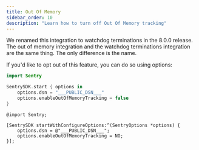 ```yaml
---
title: Out Of Memory
sidebar_order: 10
description: "Learn how to turn off Out Of Memory tracking"
---
```


We renamed this integration to <PlatformLink to="/configuration/watchdog-terminations/">watchdog terminations</PlatformLink> in the 8.0.0 release. The out of memory integration and the watchdog terminations integration are the same thing. The only difference is the name.

If you'd like to opt out of this feature, you can do so using options:


```swift {tabTitle:Swift}
import Sentry

SentrySDK.start { options in
    options.dsn = "___PUBLIC_DSN___"
    options.enableOutOfMemoryTracking = false
}
```

```objc {tabTitle:Objective-C}
@import Sentry;

[SentrySDK startWithConfigureOptions:^(SentryOptions *options) {
    options.dsn = @"___PUBLIC_DSN___";
    options.enableOutOfMemoryTracking = NO;
}];
```

